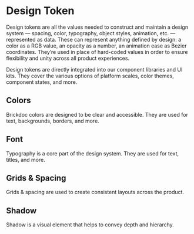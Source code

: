 
<Meta title="Docs/Design Token" />

# Design Token

Design tokens are all the values needed to construct and maintain a design system — spacing, color, typography, object styles, animation, etc. — represented as data. These can represent anything defined by design: a color as a RGB value, an opacity as a number, an animation ease as Bezier coordinates. They’re used in place of hard-coded values in order to ensure flexibility and unity across all product experiences.

Design tokens are directly integrated into our component libraries and UI kits. They cover the various options of platform scales, color themes, component states, and more.

## Colors

Brickdoc colors are designed to be clear and accessible.
They are used for text, backgrounds, borders, and more.

<Figma url="https://www.figma.com/file/iESKwh7T5e40p9drS2MZRZ/?node-id=12311%3A0" />


## Font

Typography is a core part of the design system. They are used for text, titles, and more.


<Figma url="https://www.figma.com/file/iESKwh7T5e40p9drS2MZRZ/?node-id=12314%3A239" />


## Grids & Spacing

Grids & spacing are used to create consistent layouts across the product.

<Figma url="https://www.figma.com/file/iESKwh7T5e40p9drS2MZRZ/?node-id=12373%3A35" />


## Shadow

Shadow is a visual element that helps to convey depth and hierarchy.

<Figma url="https://www.figma.com/file/iESKwh7T5e40p9drS2MZRZ/?node-id=12359%3A0" />
